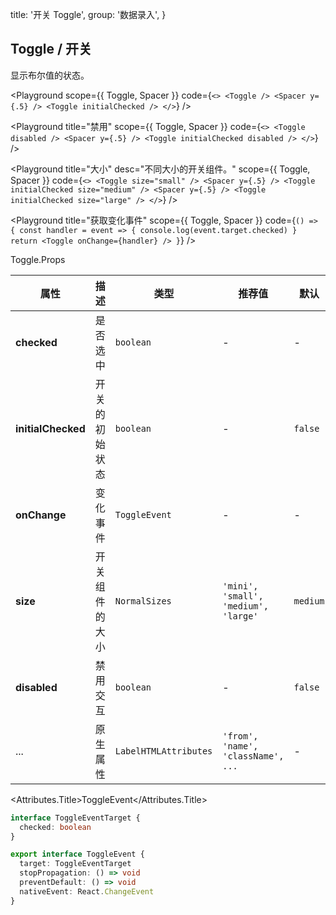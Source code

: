 
  title: '开关 Toggle',
  group: '数据录入',
}

## Toggle / 开关

显示布尔值的状态。

<Playground
  scope={{ Toggle, Spacer }}
  code={`
<>
  <Toggle />
  <Spacer y={.5} />
  <Toggle initialChecked />
</>
`}
/>

<Playground
  title="禁用"
  scope={{ Toggle, Spacer }}
  code={`
<>
  <Toggle disabled />
  <Spacer y={.5} />
  <Toggle initialChecked disabled />
</>
`}
/>

<Playground
  title="大小"
  desc="不同大小的开关组件。"
  scope={{ Toggle, Spacer }}
  code={`
<>
  <Toggle size="small" />
  <Spacer y={.5} />
  <Toggle initialChecked size="medium" />
  <Spacer y={.5} />
  <Toggle initialChecked size="large" />
</>
`}
/>

<Playground
  title="获取变化事件"
  scope={{ Toggle, Spacer }}
  code={`
() => {
  const handler = event => {
    console.log(event.target.checked)
  }
  return <Toggle onChange={handler} />
}
`}
/>

<Attributes edit="/pages/zh-cn/components/toggle.mdx">
<Attributes.Title>Toggle.Props</Attributes.Title>

| 属性               | 描述           | 类型                  | 推荐值                               | 默认     |
| ------------------ | -------------- | --------------------- | ------------------------------------ | -------- |
| **checked**        | 是否选中       | `boolean`             | -                                    | -        |
| **initialChecked** | 开关的初始状态 | `boolean`             | -                                    | `false`  |
| **onChange**       | 变化事件       | `ToggleEvent`         | -                                    | -        |
| **size**           | 开关组件的大小 | `NormalSizes`         | `'mini', 'small', 'medium', 'large'` | `medium` |
| **disabled**       | 禁用交互       | `boolean`             | -                                    | `false`  |
| ...                | 原生属性       | `LabelHTMLAttributes` | `'from', 'name', 'className', ...`   | -        |

<Attributes.Title>ToggleEvent</Attributes.Title>

```ts
interface ToggleEventTarget {
  checked: boolean
}

export interface ToggleEvent {
  target: ToggleEventTarget
  stopPropagation: () => void
  preventDefault: () => void
  nativeEvent: React.ChangeEvent
}
```

</Attributes>

